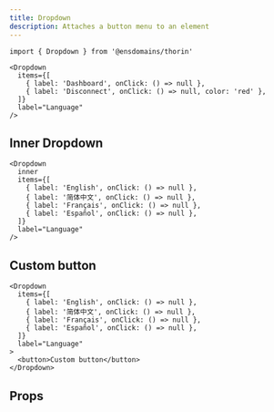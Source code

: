 ```yaml
---
title: Dropdown
description: Attaches a button menu to an element
---
```


```tsx
import { Dropdown } from '@ensdomains/thorin'
```

```tsx live=true  expand=ture minHeight=300px
<Dropdown
  items={[
    { label: 'Dashboard', onClick: () => null },
    { label: 'Disconnect', onClick: () => null, color: 'red' },
  ]}
  label="Language"
/>
```

## Inner Dropdown

```tsx live=true expand=true minHeight=300px
<Dropdown
  inner
  items={[
    { label: 'English', onClick: () => null },
    { label: '简体中文', onClick: () => null },
    { label: 'Français', onClick: () => null },
    { label: 'Español', onClick: () => null },
  ]}
  label="Language"
/>
```

## Custom button

```tsx live=true expand=true minHeight=300px
<Dropdown
  items={[
    { label: 'English', onClick: () => null },
    { label: '简体中文', onClick: () => null },
    { label: 'Français', onClick: () => null },
    { label: 'Español', onClick: () => null },
  ]}
  label="Language"
>
  <button>Custom button</button>
</Dropdown>
```

## Props

<PropsTable sourceLink={sourceLink} types={types} />
